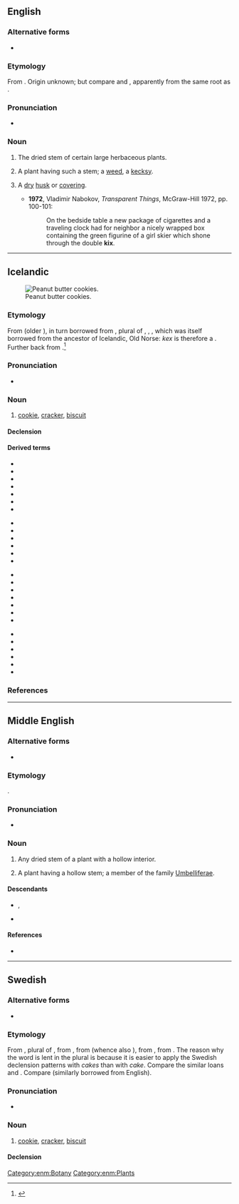 ==English==

===Alternative forms===
* {{l|en|kix}}

===Etymology===
From {{der|en|enm|kex}}. Origin unknown; but compare {{cog|cy|cecys||hollow stalks}} and {{cog|cy|cegid||hemlock}}, apparently from the same root as {{cog|la|cicūta||hemlock}}.

===Pronunciation===
* {{a|UK}} {{IPA|en|/kɛks/}}

===Noun===
{{en-noun}}

# {{lb|en|obsolete|_|or|_|dialectal}} The dried stem of certain large herbaceous plants.
# {{lb|en|obsolete|botany}} A plant having such a stem; a [[weed]], a [[kecksy]].
# {{lb|en|rare}} A [[dry]] [[husk]] or [[covering]].
#* '''1972''', Vladimir Nabokov, ''Transparent Things'', McGraw-Hill 1972, pp. 100-101:
#*: On the bedside table a new package of cigarettes and a traveling clock had for neighbor a nicely wrapped box containing the green figurine of a girl skier which shone through the double '''kix'''.

----

==Icelandic==
[[Image:2006-June-26-Peanut-Butter-Cookies-Cooked.JPG|thumb|right|Peanut butter cookies.]]

===Etymology===
From {{bor|is|da|kiks||cracker}} (older {{m|da|keks}}), in turn borrowed from {{der|is|en|cakes}}, plural of {{m|en|cake}}, {{der|is|enm|cake}}, {{m|enm|kake}}, which  was itself borrowed from the ancestor of Icelandic, Old Norse: ''kex'' is therefore a {{doublet|is|kaka|nocap=1}}. Further back from {{der|is|gem-pro|*kakǭ}}.<ref>{{R:is:Íslensk orðsifjabók|page=458}}</ref>

===Pronunciation===
* {{IPA|is|/cʰɛks/|/cʰɛxs/}}

===Noun===
{{is-noun|n|kex|kex}}

# [[cookie]], [[cracker]], {{qualifier|UK}} [[biscuit]]

====Declension====
{{is-decl-noun-n-s|k|e|x}}

====Derived terms====
{{der-top4}}
* {{l|is|beinakex}}
* {{l|is|hafrakex}}
* {{l|is|hermannakex}}
* {{l|is|ískex}}
* {{l|is|kexbrauð}}
* {{l|is|kexkaka}}
* {{l|is|kexkassi}}
{{der-mid4}}
* {{l|is|kexpakki}}
* {{l|is|kexruglaður}}
* {{l|is|kextunna}}
* {{l|is|kexverksmiðja}}
* {{l|is|kremkex}}
* {{l|is|kúakex}}
{{der-mid4}}
* {{l|is|megrunarkex}}
* {{l|is|mjólkurkex}}
* {{l|is|ostakex}}
* {{l|is|rúgkex}}
* {{l|is|saltkex}}
* {{l|is|sjómannskex}}
* {{l|is|skipakex}}
{{der-mid4}}
* {{l|is|skipskex}}
* {{l|is|skútukex}}
* {{l|is|sódakex}}
* {{l|is|súkkulaðikex}}
* {{l|is|tekex}}
* {{l|is|þurrkex}}
{{der-bottom}}

===References===
<references/>

----

==Middle English==

===Alternative forms===
* {{alter|enm|kixe|kyx|kysk}}

===Etymology===
{{unk|enm}}.

===Pronunciation===
* {{IPA|enm|/kɛks/|/kiks/}}

===Noun===
{{enm-noun|kexis}}

# Any dried stem of a plant with a hollow interior.
# {{lb|enm|rare}} A plant having a hollow stem; a member of the family [[Umbelliferae]].

====Descendants====
* {{desc|en|kex}}, {{l|en|kix}}
* {{desc|sco|kex}}

====References====
* {{R:MED Online|entry=kex(e |pos=n|id=MED24215|accessdate=2018-10-12}}

[[Category:enm:Botany]]
[[Category:enm:Plants]]

----

==Swedish==

===Alternative forms===
* {{l|sv|käx}} {{q|dated}}

===Etymology===
From {{der|sv|en|cakes}}, plural of {{m|en|cake}}, from {{der|sv|enm|cake}}, from {{der|sv|non|kaka|}} (whence also {{m|sv|kaka}}), from {{der|sv|gem-pro|*kakǭ}}, from {{der|sv|ine-pro|*gog}}. The reason why the word is lent in the plural is because it is easier to apply the Swedish declension patterns with ''cakes'' than with ''cake''. Compare the similar loans {{m|sv|räls}} and {{m|sv|muffins}}. Compare {{cog|da|kiks}} (similarly borrowed from English).

===Pronunciation===
* {{IPA|sv|/kɛks/|/ɕɛks/|qual1=Svealand, Norrland|qual2=Götaland}}

===Noun===
{{sv-noun|n}}

# [[cookie]], [[cracker]], {{qualifier|UK}} [[biscuit]]

====Declension====
{{sv-infl-noun-n-zero|genitive=}}